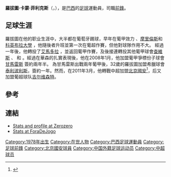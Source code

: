 {{Infobox football biography
| playername = 羅拔圖
| fullname = Roberto Calmon Félix
| dateofbirth = {{birth date and age|df=yes|1978|7|29}}
| cityofbirth = 里涅斯
| countryofbirth = [[巴西|巴西]]
| height = {{Height|m=1.88|precision=0}}
| position = [[前鋒|前鋒]]
| currentclub = 自由球员
| clubnumber = 
|  youthyears1 =   1996 
| youthyears2 =  1997 
| youthyears3 =  1997
|  youthclubs1 =   {{tsl|en|Linhares Futebol Clube||里尼亞雷斯}} 
| youthclubs2 =  [[聖保羅|聖保羅]] 
| youthclubs3 =  [[葡萄牙人竞技俱乐部|葡萄牙人]]
|  years1 =   1998 
| years2 =  1999 
| years3 =  1999–2000 
| years4 =  2000 
| years5 =  2001 
| years6 =  2001–2002 
| years7 =  2002–2003 
| years8 =  2003–2004 
| years9 =  2004–2006 
| years10 =  2006 
| years11 =  2007 
| years12 =  2008–2010 
| years13 =  2010–2011 
| years14 =  2011
| years15 = 2011–2012
|  clubs1 =   [[葡萄牙人竞技俱乐部|葡萄牙人]]
| clubs2 =  [[布拉甘蒂诺竞技俱乐部|伯拉根森]] 
| clubs3 =  {{tsl|en|F.C. Maia||邁亞}} 
| clubs4 =  伯拉根森 
| clubs5 =  葡萄牙人 
| clubs6 =  [[莫雷倫斯足球俱樂部|摩里倫斯]] 
| clubs7 =  [[科英布拉大學|科英布拉大學]] 
| clubs8 =  [[艾馬多拉|艾馬多拉]] 
| clubs9 =  [[查維斯體育會|查維斯]] 
| clubs10 =  {{tsl|en|F.C. Marco||馬爾科}} 
| clubs11 =  {{tsl|en|Varzim S.C.||華森}} 
| clubs12 =  [[甘馬雷斯|甘馬雷斯]] 
| clubs13 =  [[阿斯特拉斯特里波利斯足球俱樂部|泰利波利斯]] 
| clubs14 =  [[北京國安|北京國安]]
| clubs15 = [[吉尔维森特足球俱乐部|吉尔维森特]]
| caps1 =     
| caps2 =   
| caps3 =  28   
| caps4 =   
| caps5 =   1   
| caps6 =  30  
| caps7 =  13   
| caps8 =   4   
| caps9 =  45  
| caps10 =  11   
| caps11 =  30  
| caps12 =  65  
| caps13 =   9   
| caps14 =   7  
| caps15 = 12
| goals1 =  
| goals2 =  
| goals3 =  6  
| goals4 =  
| goals5 =  0  
| goals6 =  11  
| goals7 =  0  
| goals8 =  0  
| goals9 =  10  
| goals10 =  4  
| goals11 =  11  
| goals12 =  14  
| goals13 =  1  
| goals14 =  4
| goals15 = 1 
| nationalyears1 =   
| nationalteam1 =   
| nationalcaps1 =     
| nationalgoals1 = 
| pcupdate = 2012年5月12日
| ntupdate = 
}}
'''羅拔圖·卡蒙·菲利克斯'''（'''{{lang|es|Roberto Calmon Félix}}'''，{{bd|1984年|1月22日|catIdx=Ubay Luzardo Santana}}），是[[巴西|巴西]]的[[足球|足球]]運動員，司職[[前鋒|前鋒]]。

==足球生涯==
羅拔圖在他的职业生涯中，大半都在葡萄牙踢球，早年在葡甲效力{{tsl|en|F.C. Maia||邁亞}} 、[[莫雷倫斯足球俱樂部|摩里倫斯]]和[[科英布拉大學|科英布拉大學]] ，他隨後者升班並第一次在葡超作賽，但他對球隊作用不大。
經過一年後，他轉投了[[艾馬多拉|艾馬多拉]] ，並返回葡甲作賽，及後接連轉投其他葡甲球會[[查維斯體育會|查維斯]] 、{{tsl|en|F.C. Marco||馬爾科}} 和 {{tsl|en|Varzim S.C.||華森}} 。經過在華森的扎實表現後，他在2008年1月，他加盟葡甲爭標份子球會[[甘馬雷斯|甘馬雷斯]] 簽約兩年半。
為甘馬雷斯出戰兩年葡甲後，32歲的羅拔圖加盟希臘球會[[阿斯特拉斯特里波利斯足球俱樂部|泰利波利斯]]，簽約一年。然而，在2011年3月，他轉戰中超加盟[[北京國安|北京國安]]<ref>{{Cite web |url=http://sports.163.com/11/0318/21/6VF82RSB00051C89.html |title=国安正式签约33岁巴西前锋 曝其曾被洪元硕拒绝 |access-date=2011-08-05 |archive-date=2017-09-27 |archive-url=https://web.archive.org/web/20170927000028/http://sports.163.com/11/0318/21/6VF82RSB00051C89.html |dead-url=no }}</ref>，后又加盟葡超球队[[吉尔维森特足球俱乐部|吉尔维森特]]。

==參考==
{{reflist}}

==連結==
*[http://www.zerozerofootball.com/player/roberto_calmon_felix/current/profile/0/default/8819 Stats and profile at Zerozero]{{dead link|date=2018年4月 |bot=InternetArchiveBot |fix-attempted=yes }}
*[http://www.foradejogo.net/player.php?player=197807290001 Stats at ForaDeJogo] {{Wayback|url=http://www.foradejogo.net/player.php?player=197807290001 |date=20201107024242 }} {{pt icon}}

{{DEFAULTSORT:Roberto Calmon Felix}}

[[Category:1978年出生|Category:1978年出生]]
[[Category:在世人物|Category:在世人物]]
[[Category:巴西足球運動員|Category:巴西足球運動員]]
[[Category:足球前鋒|Category:足球前鋒]]
[[Category:北京國安球員|Category:北京國安球員]]
[[Category:中国外籍足球运动员|Category:中国外籍足球运动员]]
[[Category:中超球员|Category:中超球员]]
